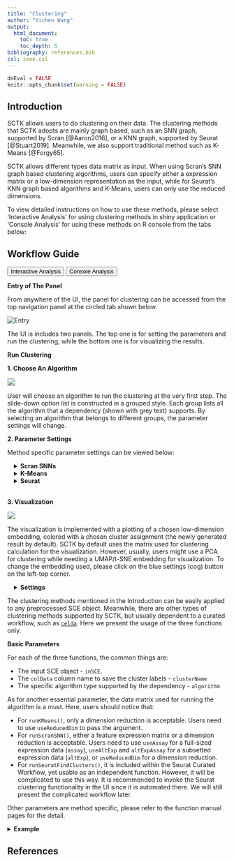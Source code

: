 ```yaml
---
title: "Clustering"
author: "Yichen Wang"
output:
  html_document:
    toc: true
    toc_depth: 5
bibliography: references.bib
csl: ieee.csl
---
```


```r
doEval = FALSE
knitr::opts_chunk$set(warning = FALSE)
```

````{=html}
<head>
<meta name="viewport" content="width=device-width, initial-scale=1">
</head>
<body>
````

## Introduction

SCTK allows users to do clustering on their data. The clustering methods that SCTK adopts are mainly graph based, such as an SNN graph, supported by Scran [@Aaron2016], or a KNN graph, supported by Seurat [@Stuart2019]. Meanwhile, we also support traditional method such as K-Means [@Forgy65].  

SCTK allows different types data matrix as input. When using Scran's SNN graph based clustering algorithms, users can specify either a expression matrix or a low-dimension representation as the input, while for Seurat's KNN graph based algorithms and K-Means, users can only use the reduced dimensions.

To view detailed instructions on how to use these methods, please select 'Interactive Analysis' for using clustering methods in shiny application or 'Console Analysis' for using these methods on R console from the tabs below: <br>

## Workflow Guide

````{=html}
<div class="tab">
  <button class="tablinks" onclick="openTab(event, 'interactive')" id="ia-button">Interactive Analysis</button>
  <button class="tablinks" onclick="openTab(event, 'console')" id="console-button">Console Analysis</button>
</div>

<div id="interactive" class="tabcontent">
````

**Entry of The Panel**

From anywhere of the UI, the panel for clustering can be accessed from the top navigation panel at the circled tab shown below.  

![Entry](ui_screenshots/clustering/clst_ui_entry.png)\

The UI is includes two panels. The top one is for setting the parameters and run the clustering, while the bottom one is for visualizing the results. 

**Run Clustering**

**1. Choose An Algorithm**

<img src="ui_screenshots/clustering/clst_ui_algo.png" style="border: 1px solid rgba(0,0,0,0.2)"></img>

User will choose an algorithm to run the clustering at the very first step. The slide-down option list is constructed in a grouped style. Each group lists all the algorithm that a dependency (shown with grey text) supports. By selecting an algorithm that belongs to different groups, the parameter settings will change.

**2. Parameter Settings**

Method specific parameter settings can be viewed below:

````{=html}
 <style>
div.offset { background-color:inherit ; border-radius: 5px; margin-left: 15px;}
</style>
<div class = "offset">
<details>
  <summary><b>Scran SNNs</b></summary>
````  

![scran](ui_screenshots/clustering/clst_ui_scran.png)\

When the selected algorithm belongs to "Scran SNN" group, the parameter settings will look like the figure above. For the choices in the algorithm list, please refer to `igraph::cluster_walktrap()`, `igraph::cluster_louvain()`, `igraph::cluster_infomap()`, `igraph::cluster_fast_greedy()`, `igraph::cluster_label_prop()`, and `igraph::cluster_leading_eigen()`.  

- Data matrix selection - selection input **"Select Input Matrix"**. Scran SNN method allows various types of data matrices. Either a full-sized or a subsetted expression matrix, technically called `assay` or `altExp`, respectively, or a reduced dimension, technically `reducedDim`, is allowed. 
- Resolution setting - numeric input **"K value"**. `K` is an integer scalar specifying the number of nearest neighbors to consider during graph construction. Considering more neighbors results in larger groups. (See parameter `k` of `scran::buildSNNGraph()`)
- Algorithm detail setting - selection input **"Edge Weight Type"**. Users can specify the type of weighting scheme to use for shared neighbors. (See parameter `type` of `scran::buildSNNGraph()`)
- Component number setting (only used when the chosen data matrix is an `assay` or `altExp`) - numeric input **"Number of Components"**. When an `assay` or `altExp` is chosen, the algorithm will perform a PCA on the matrix and obtain the top principal components (PCs) for downstream use. Thus users will specify the number of PCs here. 

````{=html}
</details>
<details>
  <summary><b>K-Means</b></summary>
````  

![kmeans](ui_screenshots/clustering/clst_ui_kmeans.png)\

When the selected algorithm belongs to "K-Means" group, the parameter settings will look like the figure above.  

- Data matrix selection - selection input **"Select a ReducedDim"**. Here the data matrix allowed can only be a reduced dimension, technically called `reducedDim` and should be obtained in advance from ["Feature Selection & Dimensionality Reduction" tab](cnsl_dimensionality_reduction.html). 
- Cluster number determining - numeric input **"Number of Centers (Clusters)"**. User will decide the exact number of clusters here. In term of K-means algorithm, the number of cluster centroids. 
- Iteration limit setting - numeric input **"Max Number of Iterations"**. User will here decide the maximum number of iterations to run. 
- Algorithm detail setting - numeric input **"Number of Random Sets"**. Kmeans attempts multiple initial configurations and reports on the best one. Here users will set the number of initial configurations to use. 

````{=html}
</details>
<details>
  <summary><b>Seurat</b></summary>
````  

![seurat](ui_screenshots/clustering/clst_ui_seurat.png)\

When the selected algorithm belongs to "Seurat" group, the parameter settings will look like the figure above.  

- Data matrix selection - selection input **"Select a ReducedDim"**. Here the data matrix allowed can only be a reduced dimension, technically called `reducedDim` and should be obtained in advance from ["Feature Selection & Dimension Reduction" tab](cnsl_dimensionality_reduction.html). 
- Component number setting - numeric input **"How Many Dimensions to Use"**.
- Algorithm detail setting - checkbox input **"Group Singletons"**.
- Resolution setting - numeric input **"Resolution"**.

````{=html}
</details>
</div>
<br>
````  

**3. Visualization**

<img src="ui_screenshots/clustering/clst_ui_vis.png" style="border: 1px solid rgba(0,0,0,0.2)"></img>

The visualization is implemented with a plotting of a chosen low-dimension embedding, colored with a chosen cluster assignment (the newly generated result by default). SCTK by default uses the matrix used for clustering calculation for the visualization. However, usually, users might use a PCA for clustering while needing a UMAP/t-SNE embedding for visualization. To change the embedding used, please click on the blue settings (cog) button on the left-top corner.  

````{=html}
<div class = "offset">
<details>
  <summary><b>Settings</b></summary>
````

- Cluster annotation selection - radio button selection **"Select from Current Results"** and **"Select from All Present Annotation"**. This selection updates the dropdown menu with the available annotations. Only a successful run of clustering in the current SCTK session adds an option for the new result to "Select from Current Results", while all the cell annotation stored in background (i.e. `colData(sce)`) are accessible if "Select from All Present Annotation" is chosen. 
- Dimension Reduction selection - selection input **"Use Reduction"**. User have to choose a reduction here for plotting. If there is not yet any option, user can obtain one from ["Feature Selection & Dimension Reduction" tab](cnsl_dimensionality_reduction.html). 

````{=html}
</details>
</div>
</div>

<div id="console" class="tabcontent">
````

The clustering methods mentioned in the Introduction can be easily applied to any preprocessed SCE object. Meanwhile, there are other types of clustering methods supported by SCTK, but usually dependent to a curated workflow, such as [`celda`](https://rdrr.io/bioc/celda/). Here we present the usage of the three functions only.  

**Basic Parameters**

For each of the three functions, the common things are:

- The input SCE object - `inSCE`.
- The `colData` column name to save the cluster labels - `clusterName`
- The specific algorithm type supported by the dependency - `algorithm`

As for another essential parameter, the data matrix used for running the algorithm is a must. Here, users should notice that:

- For `runKMeans()`, only a dimension reduction is acceptable. Users need to use `useReducedDim` to pass the argument.
- For `runScranSNN()`, either a feature expression matrix or a dimension reduction is acceptable. Users need to use `useAssay` for a full-sized expression data (`assay`), `useAltExp` and `altExpAssay` for a subsetted expression data (`altExp`), or `useReducedDim` for a dimension reduction. 
- For `runSeuratFindClusters()`, it is included within the Seurat Curated Workflow, yet usable as an independent function. However, it will be complicated to use this way. It is recommended to invoke the Seurat clustering functionality in the UI since it is automated there. We will still present the complicated workflow later.  

Other parameters are method specific, please refer to the function manual pages for the detail. 

````{=html}
<details>
  <summary><b>Example</b></summary>
```` 

To demonstrate simple and clear examples, here we use the "PBMC-3k" dataset from "10X" which can be easily imported with SCTK functions. 

```R
library(singleCellTK)
sce <- importExampleData("pbmc3k")
```

The preprocessing only includes necessary steps before getting cluster labels (i.e. QC and filtering are excluded). 

````{=html}
<div class = "offset">
<details>
  <summary><b>Preprocessing</b></summary>
````

```R

sce <- scaterlogNormCounts(sce, "logcounts")
# Go through the Seurat curated workflow to get basic scaled assay and dimension reduction
sce <- runSeuratNormalizeData(inSCE = sce, useAssay = "counts")
sce <- runSeuratFindHVG(inSCE = sce, useAssay = "seuratNormData")
sce <- runSeuratScaleData(inSCE = sce, useAssay = "seuratNormData")
sce <- runSeuratPCA(inSCE = sce, useAssay = "seuratScaledData")
# Optional visualization
sce <- runSeuratUMAP(pbmc3k)
plotSCEDimReduceColData(inSCE = sce,  colorBy = "Sample", reducedDimName = "seuratUMAP")
```

````{=html}
</details>
````

````{=html}
<details>
  <summary><b>Example with Scran SNN</b></summary>
  <details>
    <summary><b>Method specific parameters</b></summary>
````
- `k`, the number of nearest neighbors used to construct the graph. Smaller value indicates higher resolution and larger number of clusters. 
- `nComp`, the number of components to use when `useAssay` or `useAltExp` is specified. WON'T work with `useReducedDim`. 
- For `weightType` and `algorithm`, users should choose from a given list of options, which can be found with `?runScranSNN`. For the introduction of those options, please refer to `scran::buildSNNGraph()` and [`igraph`](https://rdrr.io/cran/igraph/). 
````{=html}
</details>
````

```R
# Directly use an assay
sce <- runScranSNN(inSCE = sce, useAssay = "logcounts", k = 10, clusterName = "scranSNN_logcounts")
plotSCEDimReduceColData(inSCE = sce, colorBy = "scranSNN_logcounts", conditionClass = "factor", reducedDimName = "seuratUMAP")
# Directly use a dimension reduction
sce <- runScranSNN(inSCE = sce, useReducedDim =  "seuratUMAP", k = 25, clusterName = "scranSNN_seuratUMAP")
plotSCEDimReduceColData(inSCE = sce, colorBy = "scranSNN_seuratUMAP", conditionClass = "factor", reducedDimName = "seuratUMAP")
# Use a subset of an assay
hvg <- getTopHVG(sce, "vst", n = 500)
ae <- SingleCellExperiment(assays = list(logcounts = logcounts(sce[hvg,])))
altExp(sce, "subset") <- ae
sce <- runScranSNN(inSCE = sce, useAltExp = "subset", altExpAssay = "logcounts", k = 8, clusterName = "scranSNN_altExp")
plotSCEDimReduceColData(inSCE = sce, colorBy = "scranSNN_altExp", conditionClass = "factor", reducedDimName = "seuratUMAP")
```

````{=html}
</details>
````

````{=html}
<details>
  <summary><b>Example with K-Means</b></summary>
  <details>
    <summary><b>Method specific parameters</b></summary>
````

- `nCenters`, the number of final clusters. This is required.
- `nIter`, the maximum number of iterations allowed.
- `nStart`, the number of random sets to choose. Since K-Means is an algorithm with reasonable randomness, the function allows attempting multiple initial configurations and reports on the best one.
- `seed`, The seed for the random number generator. 
- For `algorithm`, users should choose from a given list of options, which can be found with `?runKMeans`. For the introduction of those options, please refer to `?stats::kmeans`. 

````{=html}
</details>
````

```R
sce <- runKMeans(inSCE = sce, useReducedDim = "seuratUMAP", nCenters = 13, clusterName = "kmeans_cluster")
plotSCEDimReduceColData(inSCE = sce, colorBy = "kmeans_cluster", conditionClass = "factor", reducedDimName = "seuratUMAP")
```

````{=html}
</details>
<details>
  <summary><b>Example with Seurat</b></summary>
````

Here we will only present the examples of using `runSeuratFindClusters()`. 

```R
sce <- runSeuratFindClusters(inSCE = sce, useAssay = "seuratScaledData")
plotSCEDimReduceColData(inSCE = sce, colorBy = "Seurat_louvain_Resolution0.8", conditionClass = "factor", reducedDimName = "seuratUMAP")
```

When users preprocessed the dataset with other approaches. The clustering with Seurat function can be complicated, since some sorts of Seurat specific metadata is always needed.  

```R
# Let's get another totally independent dimension reduction for demonstration. 
sce <- scaterPCA(sce, reducedDimName = "PCA")
pca <- reducedDim(sce, "PCA")
rownames(pca) <- gsub("_", "-", rownames(pca))
if ("percentVar" %in% names(attributes(pca))) {
    stdev <- as.numeric(attr(pca, "percentVar"))
    new_pca <- Seurat::CreateDimReducObject(embeddings = sce, assay = "RNA", stdev = stdev, key = "PC_")
} else {
    new_pca <- Seurat::CreateDimReducObject(embeddings = sce, assay = "RNA", key = "PC_")
}
# Then we can take the Seurat Curated Workflow independent dimension 
# reduction as an input. 
pbmc3k <- runSeuratFindClusters(inSCE = sce, useAssay = assayNames(sce)[1], externalReduction = new_pca, resolution = 0.8)
plotSCEDimReduceColData(inSCE = sce, colorBy = "Seurat_louvain_Resolution0.8", conditionClass = "factor", reducedDimName = "seuratUMAP")
```

````{=html}
</details>
</details>
</div>
</div>
<script>
document.getElementById("ia-button").click();
</script>
</body>
````

## References
